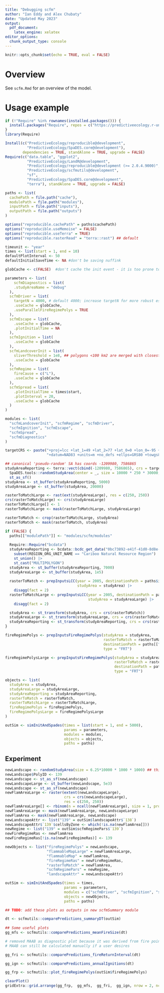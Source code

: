 ```yaml
---
title: "Debugging scfm"
author: "Ian Eddy and Alex Chubaty"
date: "Updated May 2023"
output:
  pdf_document: 
    latex_engine: xelatex
editor_options: 
  chunk_output_type: console
---
```


```r
knitr::opts_chunk$set(echo = TRUE, eval = FALSE)
```

# Overview

See `scfm.Rmd` for an overview of the model.

# Usage example

```r
if (!"Require" %in% rownames(installed.packages())) {
  install.packages("Require", repos = c("https://predictiveecology.r-universe.dev", getOption("repos")))
}
library(Require)

Install(c("PredictiveEcology/reproducible@development",
          "PredictiveEcology/SpaDES.core@development"),
        dependencies = TRUE, standAlone = TRUE, upgrade = FALSE)
Require(c("data.table", "ggplot2",
          "PredictiveEcology/LandR@development",
          "PredictiveEcology/reproducible@development (>= 2.0.4.9000)",
          "PredictiveEcology/scfmutils@development",
          "sf",
          "PredictiveEcology/SpaDES.core@development",
          "terra"), standAlone = TRUE, upgrade = FALSE)
```

```r
paths <- list(
  cachePath = file.path("cache"),
  modulePath = file.path("modules"),
  inputPath = file.path("inputs"),
  outputPath = file.path("outputs")
)

options("reproducible.cachePath" = paths$cachePath) 
options("reproducible.useMemoise" = FALSE)
options("reproducible.useTerra" = TRUE)
options("reproducible.rasterRead" = "terra::rast") ## default

timeunit <- "year"
times <- list(start = 1, end = 10)
defaultPlotInterval <- 50
defaultInitialSaveTime <- NA #don't be saving nuffink

globCache <- c(FALSE)  #don't cache the init event - it is too prone to false positives

parameters <- list(
    scfmDiagnostics = list(
    .studyAreaName = "debug"
  ),
  scfmDriver = list(
    targetN = 4000, # default 4000; increase targetN for more robust estimates, longer run-time
    .useCache = globCache,
    .useParallelFireRegimePolys = TRUE
  ),
  scfmEscape = list(
    .useCache = globCache, 
    .plotInitialTime = NA
  ),
  scfmIgnition = list(
    .useCache = globCache
  ),
  scfmLandcoverInit = list(
    sliverThreshold = 1e8, ## polygons <100 km2 are merged with closest non-sliver neighbour
    .useCache = globCache
  ),
  scfmRegime = list(
    fireCause = c("L"),
    .useCache = globCache
  ),
  scfmSpread = list(
    .plotInitialTime = times$start,
    .plotInterval = 20,
    .useCache = globCache
  )
)

modules <- list(
  "scfmLandcoverInit", "scfmRegime", "scfmDriver",
  "scfmIgnition", "scfmEscape",
  "scfmSpread",
  "scfmDiagnostics"
)

targetCRS <- paste("+proj=lcc +lat_1=49 +lat_2=77 +lat_0=0 +lon_0=-95 +x_0=0 +y_0=0",
                   "+datum=NAD83 +units=m +no_defs +ellps=GRS80 +towgs84=0,0,0")

## canonical 'pseudo-random' SA has coords -1209980, 7586865
studyAreaReporting <- terra::vect(cbind(-1209980, 7586865), crs = targetCRS) |>
  SpaDES.tools::randomStudyArea(center = _, size = 10000 * 250 * 30000, seed = 1002) |>
  st_as_sf()
studyArea <- st_buffer(studyAreaReporting, 5000)
studyAreaLarge <- st_buffer(studyArea, 20000)

rasterToMatchLarge <- rast(ext(studyAreaLarge), res = c(250, 250))
crs(rasterToMatchLarge) <- crs(studyAreaLarge)
rasterToMatchLarge[] <- 1
rasterToMatchLarge <- mask(rasterToMatchLarge, studyAreaLarge)

rasterToMatch <- crop(rasterToMatchLarge, studyArea)
rasterToMatch <- mask(rasterToMatch, studyArea)

if (FALSE) {
  paths[["modulePath"]] <- "modules/scfm/modules"
  
  Require::Require("bcdata")
  studyAreaReporting <- bcdata::bcdc_get_data("0bc73892-e41f-41d0-8d8e-828c16139337") |>
    subset(REGION_ORG_UNIT_NAME == "Cariboo Natural Resource Region") |>
    st_union() |>
    st_cast("MULTIPOLYGON")
  studyArea <- st_buffer(studyAreaReporting, 7000)
  studyAreaLarge <- st_buffer(studyArea, 1e5)
  
  rasterToMatch <- prepInputsLCC(year = 2005, destinationPath = paths$inputPath,
                                 studyArea = studyArea) |>
    disagg(fact = 2)
  rasterToMatchLarge <- prepInputsLCC(year = 2005, destinationPath = paths$inputPath,
                                      studyArea = studyAreaLarge) |>
    disagg(fact = 2)

  studyArea <- st_transform(studyArea, crs = crs(rasterToMatch))
  studyAreaLarge <- st_transform(studyAreaLarge, crs = crs(rasterToMatch))
  studyAreaReporting <- st_transform(studyAreaReporting, crs = crs(rasterToMatch))
}

fireRegimePolys <- prepInputsFireRegimePolys(studyArea = studyArea, 
                                             rasterToMatch = rasterToMatch,
                                             destinationPath = paths[["inputPath"]],
                                             type = "FRT")

fireRegimePolysLarge <- prepInputsFireRegimePolys(studyArea = studyAreaLarge, 
                                                  rasterToMatch = rasterToMatchLarge,
                                                  destinationPath = paths[["inputPath"]],
                                                  type = "FRT")

objects <- list(
  studyArea = studyArea,
  studyAreaLarge = studyAreaLarge,
  studyAreaReporting = studyAreaReporting,
  rasterToMatch = rasterToMatch,
  rasterToMatchLarge = rasterToMatchLarge,
  fireRegimePolys = fireRegimePolys,
  fireRegimePolysLarge = fireRegimePolysLarge
)

outSim <- simInitAndSpades(times = list(start = 1, end = 5000), 
                           params = parameters, 
                           modules = modules,
                           objects = objects, 
                           paths = paths)
```

## Experiment

```r
newLandscape <- randomStudyArea(size = 6.25*10000 * 1000 * 1000) ## this is 10k m2/ha * 6.25 ha/pixel * 1000x1000
newLandscape$PolyID <- 139
newLandscape <- st_as_sf(newLandscape)
newLandscapeLarge <- st_buffer(newLandscape, 5e3)
newLandscape <- st_as_sf(newLandscape)
newFlamAreaLarge <- raster(extent(newLandscapeLarge), 
                           crs = crs(newLandscapeLarge), 
                           res = c(250, 250))
newFlamAreaLarge[] <- rbinom(n = ncell(newFlamAreaLarge), size = 1, prob = 0.99)
newFlamAreaLarge <- mask(newFlamAreaLarge, newLandscapeLarge)
newFlamArea <- mask(newFlamAreaLarge, newLandscape)
newLandscapeAttr <- list("139" = outSim$landscapeAttr$`138`)
newLandscapeAttr$`139`$cellsByZone <- which(!is.na(newFlamArea[]))
newRegime <- list("139" = outSim$scfmRegimePars$`139`)
newFireRegimeRas <- newFlamArea
newFireRegimeRas[!is.na(newFireRegimeRas)] <- 139

newObjects <- list("fireRegimePolys" = newLandscape, 
                   "flammableMapLarge" = newFlamAreaLarge,
                   "flammableMap" = newFlamArea,
                   "fireRegimeRas" = newFireRegimeRas,
                   "rasterToMatch" = newFlamArea, 
                   "scfmRegimePars" = newRegime, 
                   "landscapeAttr" = newLandscapeAttr)

outSim <- simInitAndSpades(times = times, 
                           params = parameters, 
                           modules = c("scfmDriver", "scfmIgnition", "scfmEscape", "scfmSpread"),
                           objects = newObjects, 
                           paths = paths)
```

```r
## TODO: add these plots as outputs in new scfmSummary module

dt <- scfmutils::comparePredictions_summaryDT(outSim)
  
## Some useful plots
gg_mfs <- scfmutils::comparePredictions_meanFireSize(dt)

# removed MAAB as diagnostic plot because it was derived from fire points incorrectly when SAL is supplied
# MAAB can still be calculated manually if a user desires

gg_fri <- scfmutils::comparePredictions_fireReturnInterval(dt)

gg_ign <- scfmutils::comparePredictions_annualIgnitions(dt)

gg_frp <- scfmutils::plot_fireRegimePolys(outSim$fireRegimePolys)

clearPlot()
gridExtra::grid.arrange(gg_frp,  gg_mfs,  gg_fri,  gg_ign, nrow = 2, ncol = 2)
```
